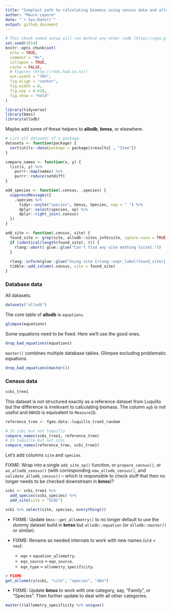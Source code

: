 ```yaml
---
title: "Simplest path to calculating biomass using census data and allodb"
author: "Mauro Lepore"
date: "`r Sys.Date()`"
output: github_document
---
```


```r
# This chunk named setup will run before any other code (https://goo.gl/BeM2Uu)
set.seed(1014)
knitr::opts_chunk$set(
  echo = TRUE,
  comment = "#>",
  collapse = TRUE,
  cache = FALSE,
  # Figures (http://r4ds.had.co.nz/)
  out.width = "70%",
  fig.align = "center",
  fig.width = 6,
  fig.asp = 0.618,
  fig.show = "hold"
)
```

```r
library(tidyverse)
library(bmss)
library(allodb)
```

Maybe add some of these helpers to __allodb__, __bmss__, or elsewhere.

```r
# List all datasets of a package.
datasets <- function(package) {
  sort(utils::data(package = package)$results[ , "Item"])
}

compare_names <- function(x, y) {
  list(x, y) %>% 
    purrr::map(names) %>% 
    purrr::reduce(setdiff)
}

add_species <- function(.census, .species) {
  suppressMessages({
    .species %>% 
      tidyr::unite("species", Genus, Species, sep = " ") %>% 
      dplyr::select(species, sp) %>% 
      dplyr::right_join(.census)
  })
}

add_site <- function(.census, site) {
  found_site <- grep(site, allodb::sites_info$site, ignore.case = TRUE, value = TRUE)
  if (identical(length(found_site), 0)) {
    rlang::abort( glue::glue("Can't find any site mathing {site}."))
  }
  
  rlang::inform(glue::glue("Using site {rlang::expr_label(found_site)}."))
  tibble::add_column(.census, site = found_site)
}
```

### Database data

All datasets.

```r
datasets("allodb")
```

The core table of __allodb__ is `equations`.

```r
glimpse(equations)
```

Some equations need to be fixed. Here we'll use the good ones.

```r
drop_bad_equations(equations)
```

`master()` combines multiple database tables. Glimpse excluding problematic equations.

```r
drop_bad_equations(master())
```

### Census data

```r
scbi_tree1
```

This dataset is not structured exactly as a reference dataset from Luquillo but the difference is irrelevant to calculating biomass. The column `agb` is not useful and `DBHID` is equivalent to `MeasureID`.

```r
reference_tree <- fgeo.data::luquillo_tree5_random

# In scbi but not luquillo
compare_names(scbi_tree1, reference_tree)
# In luquillo but not scbi
compare_names(reference_tree, scbi_tree1)
```

Let's add columns `site` and `species`.

FIXME: Wrap into a single `add_site_sp()` function, or `prepare_census()`, or `as_allodb_census()` (with corresponding `new_allodb_census()`, and `validate_allodb_census()` -- which is responsible to check stuff that then no longer needs to be checked downstream in __bmss__)?

```r
scbi <- scbi_tree1 %>% 
  add_species(scbi_species) %>% 
  add_site(site = "SCBI")

scbi %>% select(site, species, everything())
```

* FIXME: Update `bmss::get_allometry()` to no longer default to use the dummy dataset build in __bmss__ but `allodb::equation` (or `allodb::master()` or similar).

* FIXME: Rename as needed internals to work with new names (`old` = `new`):
   * `eqn` = `equation_allometry`.
   * `eqn_source` = `eqn_source`.
   * `eqn_type` = `allometry_specificity`.

```r
# FIXME
get_allometry(scbi, "site", "species", "dbh")
```

* FIXME: Update __bmss__ to work with one category, say, "Family", or "Species". Then further update to deal with all other categories.

```r
master()$allometry_specificity %>% unique()
```

